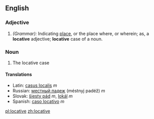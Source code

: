 ==English==
===Adjective===
#''(Grammar):'' Indicating [[place]], or the place where, or wherein; as, a '''locative''' adjective; '''locative''' case of a noun.

===Noun===
#The locative case
====Translations====
*Latin: [[casus localis]] ''m''
*Russian: [[местный падеж]] (méstnyj padéž) ''m'' <!--In Russian grammar called [[предложный падеж]] ([[prepositional case]]) ... NOTE: this comment belongs in the article entitled [[местный падеж]] when it is written. See [[Talk:Locative]].-->
*Slovak: [[šiesty pád]] ''m'', [[lokál]] ''m''
*Spanish: [[caso locativo]] ''m''

[[pl:locative]]
[[zh:locative]]